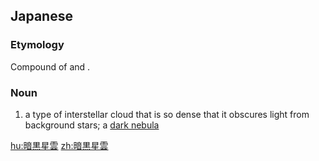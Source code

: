 ==Japanese==
{{ja-kanjitab|あん|こく|せい|うん|yomi=on}}

===Etymology===
Compound of {{m|ja|暗黒||darkness|tr=ankoku|sc=Jpan}} and {{m|ja|星雲||nebula|tr=seiun|sc=Jpan}}.

===Noun===
{{ja-noun|あんこく せいうん}}

# a type of interstellar cloud that is so dense that it obscures light from background stars; a [[dark nebula]]

[[hu:暗黒星雲]]
[[zh:暗黒星雲]]